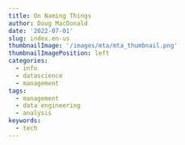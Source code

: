 ```yaml
---
title: On Naming Things
author: Doug MacDonald
date: '2022-07-01'
slug: index.en-us
thumbnailImage: '/images/mta/mta_thumbnail.png'
thumbnailImagePosition: left
categories:
  - info
  - datascience
  - management
tags:
  - management
  - data engineering
  - analysis
keywords:
  - tech
---
```


<!--more-->
